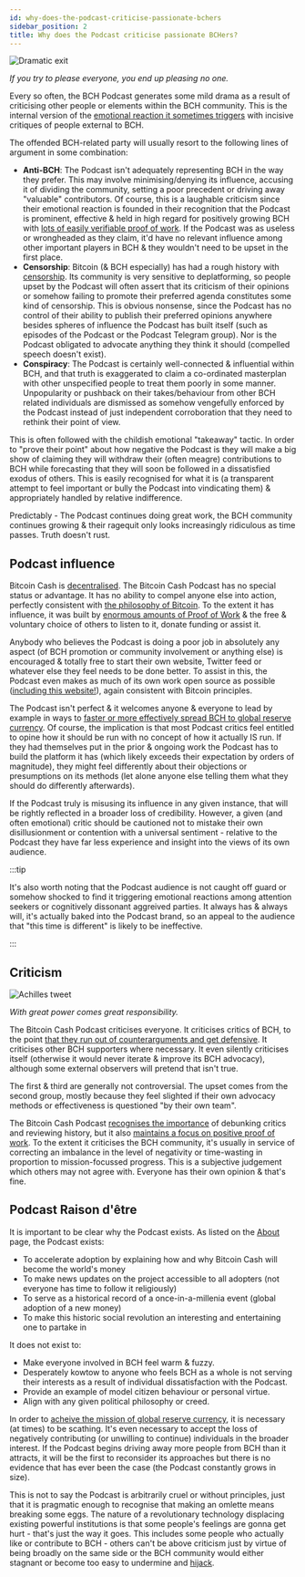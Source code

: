 ```yaml
---
id: why-does-the-podcast-criticise-passionate-bchers
sidebar_position: 2
title: Why does the Podcast criticise passionate BCHers?
---
```



<img src={dramaticExitUrl} alt="Dramatic exit" />

_If you try to please everyone, you end up pleasing no one._

Every so often, the BCH Podcast generates some mild drama as a result of criticising other people or elements within the BCH community. This is the internal version of the [emotional reaction it sometimes triggers](/faqs/BCH-vs-BTC/cant-bch-just-get-over-it) with incisive critiques of people external to BCH.

The offended BCH-related party will usually resort to the following lines of argument in some combination:

- **Anti-BCH**: The Podcast isn't adequately representing BCH in the way they prefer. This may involve minimising/denying its influence, accusing it of dividing the community, setting a poor precedent or driving away "valuable" contributors. Of course, this is a laughable criticism since their emotional reaction is founded in their recognition that the Podcast is prominent, effective & held in high regard for positively growing BCH with [lots of easily verifiable proof of work](/proof-of-work). If the Podcast was as useless or wrongheaded as they claim, it'd have no relevant influence among other important players in BCH & they wouldn't need to be upset in the first place.
- **Censorship**: Bitcoin (& BCH especially) has had a rough history with [censorship](/faqs/BCH-vs-BTC/why-is-there-so-much-censorship-in-btc). Its community is very sensitive to deplatforming, so people upset by the Podcast will often assert that its criticism of their opinions or somehow failing to promote their preferred agenda constitutes some kind of censorship. This is obvious nonsense, since the Podcast has no control of their ability to publish their preferred opinions anywhere besides spheres of influence the Podcast has built itself (such as episodes of the Podcast or the Podcast Telegram group). Nor is the Podcast obligated to advocate anything they think it should (compelled speech doesn't exist).
- **Conspiracy**: The Podcast is certainly well-connected & influential within BCH, and that truth is exaggerated to claim a co-ordinated masterplan with other unspecified people to treat them poorly in some manner. Unpopularity or pushback on their takes/behaviour from other BCH related individuals are dismissed as somehow vengefully enforced by the Podcast instead of just independent corroboration that they need to rethink their point of view.

This is often followed with the childish emotional "takeaway" tactic. In order to "prove their point" about how negative the Podcast is they will make a big show of claiming they will withdraw their (often meagre) contributions to BCH while forecasting that they will soon be followed in a dissatisfied exodus of others. This is easily recognised for what it is (a transparent attempt to feel important or bully the Podcast into vindicating them) & appropriately handled by relative indifference.

Predictably - The Podcast continues doing great work, the BCH community continues growing & their ragequit only looks increasingly ridiculous as time passes. Truth doesn't rust.

## Podcast influence

Bitcoin Cash is [decentralised](/faqs/Decentralisation/is-bitcoin-cash-decentralised). The Bitcoin Cash Podcast has no special status or advantage. It has no ability to compel anyone else into action, perfectly consistent with [the philosophy of Bitcoin](/start#episode-3-of-10-philosophy). To the extent it has influence, it was built by [enormous amounts of Proof of Work](/proof-of-work) & the free & voluntary choice of others to listen to it, donate funding or assist it.

Anybody who believes the Podcast is doing a poor job in absolutely any aspect (of BCH promotion or community involvement or anything else) is encouraged & totally free to start their own website, Twitter feed or whatever else they feel needs to be done better. To assist in this, the Podcast even makes as much of its own work open source as possible ([including this website!](/code#this-website)), again consistent with Bitcoin principles.

The Podcast isn't perfect & it welcomes anyone & everyone to lead by example in ways to [faster or more effectively spread BCH to global reserve currency](/faqs/Global-Reserve-Currency/what-do-you-mean-global-reserve-currency). Of course, the implication is that most Podcast critics feel entitled to opine how it should be run with no concept of how it actually IS run. If they had themselves put in the prior & ongoing work the Podcast has to build the platform it has (which likely exceeds their expectation by orders of magnitude), they might feel differently about their objections or presumptions on its methods (let alone anyone else telling them what they should do differently afterwards).

If the Podcast truly is misusing its influence in any given instance, that will be rightly reflected in a broader loss of credibility. However, a given (and often emotional) critic should be cautioned not to mistake their own disillusionment or contention with a universal sentiment - relative to the Podcast they have far less experience and insight into the views of its own audience. 

:::tip

It's also worth noting that the Podcast audience is not caught off guard or somehow shocked to find it triggering emotional reactions among attention seekers or cognitively dissonant aggreived parties. It always has & always will, it's actually baked into the Podcast brand, so an appeal to the audience that "this time is different" is likely to be ineffective.

:::

## Criticism

<img src={achillesUrl} alt="Achilles tweet" />

_With great power comes great responsibility._

The Bitcoin Cash Podcast criticises everyone. It criticises critics of BCH, to the point [that they run out of counterarguments and get defensive](/faqs/BCH-vs-BTC/cant-bch-just-get-over-it). It criticises other BCH supporters where necessary. It even silently criticises itself (otherwise it would never iterate & improve its BCH advocacy), although some external observers will pretend that isn't true.

The first & third are generally not controversial. The upset comes from the second group, mostly because they feel slighted if their own advocacy methods or effectiveness is questioned "by their own team".

The Bitcoin Cash Podcast [recognises the importance](/faqs/BCH-vs-BTC/cant-bch-just-get-over-it) of debunking critics and reviewing history, but it also [maintains a focus on positive proof of work](/faqs/BCH-vs-BTC/cant-bch-just-get-over-it#the-bitcoin-cash-podcast). To the extent it criticises the BCH community, it's usually in service of correcting an imbalance in the level of negativity or time-wasting in proportion to mission-focussed progress. This is a subjective judgement which others may not agree with. Everyone has their own opinion & that's fine.

## Podcast Raison d'être

It is important to be clear why the Podcast exists. As listed on the [About](https://bitcoincashpodcast.com/about) page, the Podcast exists:

- To accelerate adoption by explaining how and why Bitcoin Cash will become the world's money
- To make news updates on the project accessible to all adopters (not everyone has time to follow it religiously)
- To serve as a historical record of a once-in-a-millenia event (global adoption of a new money)
- To make this historic social revolution an interesting and entertaining one to partake in

It does not exist to:

- Make everyone involved in BCH feel warm & fuzzy.
- Desperately kowtow to anyone who feels BCH as a whole is not serving their interests as a result of individual dissatisfaction with the Podcast.
- Provide an example of model citizen behaviour or personal virtue.
- Align with any given political philosophy or creed.

In order to [acheive the mission of global reserve currency](/faqs/Global-Reserve-Currency/what-do-you-mean-global-reserve-currency), it is necessary (at times) to be scathing. It's even necessary to accept the loss of negatively contributing (or unwilling to continue) individuals in the broader interest. If the Podcast begins driving away more people from BCH than it attracts, it will be the first to reconsider its approaches but there is no evidence that has ever been the case (the Podcast constantly grows in size).

This is not to say the Podcast is arbitrarily cruel or without principles, just that it is pragmatic enough to recognise that making an omlette means breaking some eggs. The nature of a revolutionary technology displacing existing powerful institutions is that some people's feelings are gonna get hurt - that's just the way it goes. This includes some people who actually like or contribute to BCH - others can't be above criticism just by virtue of being broadly on the same side or the BCH community would either stagnant or become too easy to undermine and [hijack](/faqs/Media/what-about-roger-vers-book-hijacking-bitcoin).

